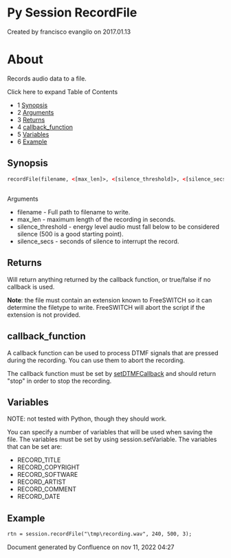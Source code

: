 
# Py Session RecordFile 

 Created by  francisco evangilo on 2017.01.13

# About

Records audio data to a file.

Click here to expand Table of Contents

* 1 [Synopsis](#synopsis)
* 2 [Arguments](#-freeswitch--py-session-recordfile-)
* 3 [Returns](#returns)
* 4 [callback\_function](#callback_function)
* 5 [Variables](#variables)
* 6 [Example](#example)

## Synopsis

```xml
recordFile(filename, <[max_len]>, <[silence_threshold]>, <[silence_secs]>)
```

##   
Arguments

* filename - Full path to filename to write.
* max\_len - maximum length of the recording in seconds.
* silence\_threshold - energy level audio must fall below to be considered silence (500 is a good starting point).
* silence\_secs - seconds of silence to interrupt the record.

## Returns

Will return anything returned by the callback function, or true/false if no callback is used.

**Note**: the file must contain an extension known to FreeSWITCH so it can determine the filetype to write. FreeSWITCH will abort the script if the extension is not provided.

## callback_function

A callback function can be used to process DTMF signals that are pressed during the recording. You can use them to abort the recording.

The callback function must be set by [setDTMFCallback](Py_Session_SetDTMFCallback_13174079.mdx#about) and should return "stop" in order to stop the recording.

## Variables

NOTE: not tested with Python, though they should work.

You can specify a number of variables that will be used when saving the file. The variables must be set by using session.setVariable. The variables that can be set are:

* RECORD\_TITLE
* RECORD\_COPYRIGHT
* RECORD\_SOFTWARE
* RECORD\_ARTIST
* RECORD\_COMMENT
* RECORD\_DATE

## Example

```xml
rtn = session.recordFile("\tmp\recording.wav", 240, 500, 3);
```

Document generated by Confluence on nov 11, 2022 04:27
